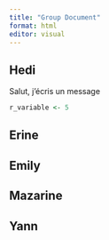 ```yaml
---
title: "Group Document"
format: html
editor: visual
---
```


## Hedi

Salut, j'écris un message

```r
r_variable <- 5
```

## Erine

## Emily

## Mazarine

## Yann
